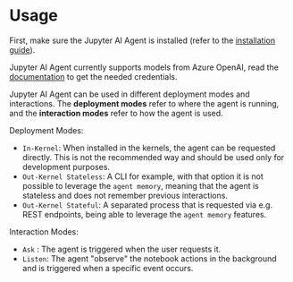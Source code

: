 # Usage

First, make sure the Jupyter AI Agent is installed (refer to the [installation guide](/docs/install)).

Jupyter AI Agent currently supports models from Azure OpenAI, read the [documentation](https://learn.microsoft.com/en-us/azure/ai-services/openai) to get the needed credentials.

Jupyter AI Agent can be used in different deployment modes and interactions.
The **deployment modes** refer to where the agent is running, and the **interaction modes** refer to how the agent is used.

Deployment Modes:

- `In-Kernel`: When installed in the kernels, the agent can be requested directly. This is not the recommended way and should be used only for development purposes.
- `Out-Kernel Stateless`: A CLI for example, with that option it is not possible to leverage the `agent memory`, meaning that the agent is stateless and does not remember previous interactions.
- `Out-Kernel Stateful`: A separated process that is requested via e.g. REST endpoints, being able to leverage the `agent memory` features.

Interaction Modes:

- `Ask` : The agent is triggered when the user requests it.
- `Listen`: The agent "observe" the notebook actions in the background and is triggered when a specific event occurs.

